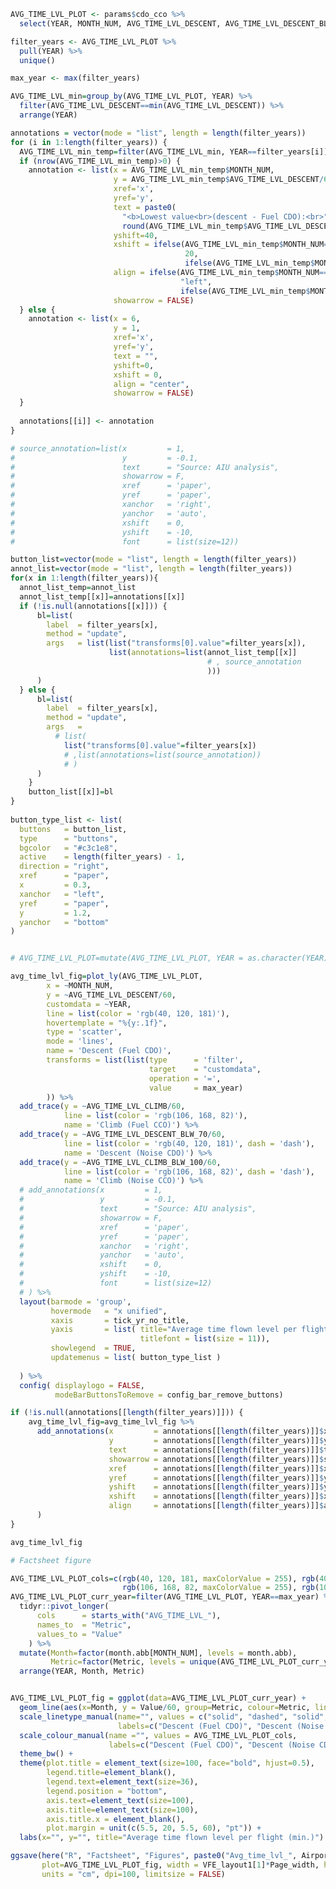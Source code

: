 
```r

AVG_TIME_LVL_PLOT <- params$cdo_cco %>%
  select(YEAR, MONTH_NUM, AVG_TIME_LVL_DESCENT, AVG_TIME_LVL_DESCENT_BLW_70, AVG_TIME_LVL_CLIMB, AVG_TIME_LVL_CLIMB_BLW_100)

filter_years <- AVG_TIME_LVL_PLOT %>%
  pull(YEAR) %>%
  unique()

max_year <- max(filter_years)

AVG_TIME_LVL_min=group_by(AVG_TIME_LVL_PLOT, YEAR) %>% 
  filter(AVG_TIME_LVL_DESCENT==min(AVG_TIME_LVL_DESCENT)) %>% 
  arrange(YEAR)

annotations = vector(mode = "list", length = length(filter_years))
for (i in 1:length(filter_years)) {
  AVG_TIME_LVL_min_temp=filter(AVG_TIME_LVL_min, YEAR==filter_years[i])
  if (nrow(AVG_TIME_LVL_min_temp)>0) {
    annotation <- list(x = AVG_TIME_LVL_min_temp$MONTH_NUM,
                       y = AVG_TIME_LVL_min_temp$AVG_TIME_LVL_DESCENT/60,
                       xref='x',
                       yref='y',
                       text = paste0(
                         "<b>Lowest value<br>(descent - Fuel CDO):<br>",
                         round(AVG_TIME_LVL_min_temp$AVG_TIME_LVL_DESCENT/60, 1), " min.</b>"),
                       yshift=40,
                       xshift = ifelse(AVG_TIME_LVL_min_temp$MONTH_NUM==1,
                                       20,
                                       ifelse(AVG_TIME_LVL_min_temp$MONTH_NUM==12, -20, 0)),
                       align = ifelse(AVG_TIME_LVL_min_temp$MONTH_NUM==1,
                                      "left",
                                      ifelse(AVG_TIME_LVL_min_temp$MONTH_NUM==12, "right", "center")),
                       showarrow = FALSE)
  } else {
    annotation <- list(x = 6,
                       y = 1,
                       xref='x',
                       yref='y',
                       text = "",
                       yshift=0,
                       xshift = 0,
                       align = "center",
                       showarrow = FALSE)
  }
  
  annotations[[i]] <- annotation
}

# source_annotation=list(x         = 1, 
#                        y         = -0.1, 
#                        text      = "Source: AIU analysis", 
#                        showarrow = F, 
#                        xref      = 'paper', 
#                        yref      = 'paper', 
#                        xanchor   = 'right', 
#                        yanchor   = 'auto', 
#                        xshift    = 0, 
#                        yshift    = -10,
#                        font      = list(size=12))

button_list=vector(mode = "list", length = length(filter_years))
annot_list=vector(mode = "list", length = length(filter_years))
for(x in 1:length(filter_years)){
  annot_list_temp=annot_list
  annot_list_temp[[x]]=annotations[[x]]
  if (!is.null(annotations[[x]])) {
      bl=list(
        label  = filter_years[x],
        method = "update",
        args   = list(list("transforms[0].value"=filter_years[x]),
                      list(annotations=list(annot_list_temp[[x]]
                                            # , source_annotation
                                            )))
      )
  } else {
      bl=list(
        label  = filter_years[x],
        method = "update",
        args   = 
          # list(
            list("transforms[0].value"=filter_years[x])
            # ,list(annotations=list(source_annotation))
            # )
      )
    }
    button_list[[x]]=bl
}
   
button_type_list <- list(
  buttons   = button_list,
  type      = "buttons",
  bgcolor   = "#c3c1e8",
  active    = length(filter_years) - 1,
  direction = "right",
  xref      = "paper",
  x         = 0.3,
  xanchor   = "left",
  yref      = "paper",
  y         = 1.2,
  yanchor   = "bottom"
)


# AVG_TIME_LVL_PLOT=mutate(AVG_TIME_LVL_PLOT, YEAR = as.character(YEAR))

avg_time_lvl_fig=plot_ly(AVG_TIME_LVL_PLOT, 
        x = ~MONTH_NUM, 
        y = ~AVG_TIME_LVL_DESCENT/60, 
        customdata = ~YEAR, 
        line = list(color = 'rgb(40, 120, 181)'),
        hovertemplate = "%{y:.1f}",
        type = 'scatter',
        mode = 'lines',
        name = 'Descent (Fuel CDO)',
        transforms = list(list(type      = 'filter',
                               target    = "customdata",
                               operation = '=',
                               value     = max_year)
        )) %>% 
  add_trace(y = ~AVG_TIME_LVL_CLIMB/60, 
            line = list(color = 'rgb(106, 168, 82)'),
            name = 'Climb (Fuel CCO)') %>%
  add_trace(y = ~AVG_TIME_LVL_DESCENT_BLW_70/60, 
            line = list(color = 'rgb(40, 120, 181)', dash = 'dash'),
            name = 'Descent (Noise CDO)') %>% 
  add_trace(y = ~AVG_TIME_LVL_CLIMB_BLW_100/60, 
            line = list(color = 'rgb(106, 168, 82)', dash = 'dash'),
            name = 'Climb (Noise CCO)') %>% 
  # add_annotations(x         = 1, 
  #                 y         = -0.1, 
  #                 text      = "Source: AIU analysis", 
  #                 showarrow = F, 
  #                 xref      = 'paper', 
  #                 yref      = 'paper', 
  #                 xanchor   = 'right', 
  #                 yanchor   = 'auto', 
  #                 xshift    = 0, 
  #                 yshift    = -10,
  #                 font      = list(size=12)
  # ) %>%
  layout(barmode = 'group',
         hovermode   = "x unified",
         xaxis       = tick_yr_no_title,
         yaxis       = list( title="Average time flown level per flight (min.)",
                             titlefont = list(size = 11)),
         showlegend  = TRUE,
         updatemenus = list( button_type_list )
         
  ) %>% 
  config( displaylogo = FALSE,
          modeBarButtonsToRemove = config_bar_remove_buttons)

if (!is.null(annotations[[length(filter_years)]])) {
    avg_time_lvl_fig=avg_time_lvl_fig %>% 
      add_annotations(x         = annotations[[length(filter_years)]]$x,
                      y         = annotations[[length(filter_years)]]$y,
                      text      = annotations[[length(filter_years)]]$text,
                      showarrow = annotations[[length(filter_years)]]$showarrow,
                      xref      = annotations[[length(filter_years)]]$xref,
                      yref      = annotations[[length(filter_years)]]$yref,
                      yshift    = annotations[[length(filter_years)]]$yshift,
                      xshift    = annotations[[length(filter_years)]]$xshift,
                      align     = annotations[[length(filter_years)]]$align
      )
}

avg_time_lvl_fig

```

```r

# Factsheet figure

AVG_TIME_LVL_PLOT_cols=c(rgb(40, 120, 181, maxColorValue = 255), rgb(40, 120, 181, maxColorValue = 255),
                         rgb(106, 168, 82, maxColorValue = 255), rgb(106, 168, 82, maxColorValue = 255))
AVG_TIME_LVL_PLOT_curr_year=filter(AVG_TIME_LVL_PLOT, YEAR==max_year) %>% 
  tidyr::pivot_longer(
      cols      = starts_with("AVG_TIME_LVL_"),
      names_to  = "Metric",
      values_to = "Value"
    ) %>% 
  mutate(Month=factor(month.abb[MONTH_NUM], levels = month.abb),
         Metric=factor(Metric, levels = unique(AVG_TIME_LVL_PLOT_curr_year$Metric))) %>% 
  arrange(YEAR, Month, Metric)


AVG_TIME_LVL_PLOT_fig = ggplot(data=AVG_TIME_LVL_PLOT_curr_year) +
  geom_line(aes(x=Month, y = Value/60, group=Metric, colour=Metric, linetype=Metric), size=2) +
  scale_linetype_manual(name="", values = c("solid", "dashed", "solid", "dashed"),
                        labels=c("Descent (Fuel CDO)", "Descent (Noise CDO)", "Climb (Fuel CCO)", "Climb (Noise CCO)")) +
  scale_colour_manual(name ="", values = AVG_TIME_LVL_PLOT_cols,
                      labels=c("Descent (Fuel CDO)", "Descent (Noise CDO)", "Climb (Fuel CCO)", "Climb (Noise CCO)")) +
  theme_bw() +
  theme(plot.title = element_text(size=100, face="bold", hjust=0.5),
        legend.title=element_blank(),
        legend.text=element_text(size=36),
        legend.position = "bottom",
        axis.text=element_text(size=100),
        axis.title=element_text(size=100),
        axis.title.x = element_blank(),
        plot.margin = unit(c(5.5, 20, 5.5, 60), "pt")) +
  labs(x="", y="", title="Average time flown level per flight (min.)")

ggsave(here("R", "Factsheet", "Figures", paste0("Avg_time_lvl_", Airport, ".png")), 
       plot=AVG_TIME_LVL_PLOT_fig, width = VFE_layout1[1]*Page_width, height = VFE_height1, 
       units = "cm", dpi=100, limitsize = FALSE)


```
